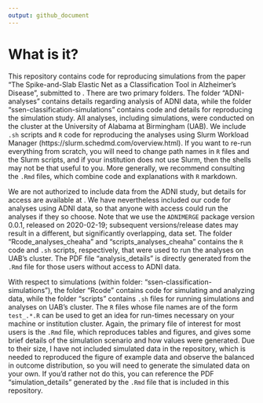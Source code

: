 ```yaml
---
output: github_document
---
```


<!-- README.md is generated from README.Rmd. Please edit that file -->

# What is it?

This repository contains code for reproducing simulations from the paper "The Spike-and-Slab Elastic Net as a Classification Tool in Alzheimer's Disease", submitted to \textit{Statistical Analysis and Data Mining}. There are two primary folders. The folder "ADNI-analyses" contains details regarding analysis of ADNI data, while the folder "ssen-classification-simulations" contains code and details for reproducing the simulation study. All analyses, including simulations, were conducted on the cluster at the University of Alabama at Birmingham (UAB). We include `.sh` scripts and `R` code for reproducing the analyses using Slurm Workload Manager (https://slurm.schedmd.com/overview.html). If you want to re-run everything from scratch, you will need to change path names in `R` files and the Slurm scripts, and if your institution does not use Slurm, then the shells may not be that useful to you. More generally, we recommend consulting the `.Rmd` files, which combine code and explanations with `R` markdown.

We are not authorized to include data from the ADNI study, but details for access are available at \url{http://adni.loni.usc.edu/}. We have nevertheless included our code for analyses using ADNI data, so that anyone with access could run the analyses if they so choose. Note that we use the `ADNIMERGE` package version 0.0.1, released on 2020-02-19; subsequent versions/release dates may result in a different, but significantly overlapping, data set. The folder "Rcode_analyses_cheaha" and "scripts_analyses_cheaha" contains the `R` code  and `.sh` scripts, respectively, that were used to run the analyses on UAB's cluster. The PDF file "analysis_details" is directly generated from the `.Rmd` file for those users without access to ADNI data. 

With respect to simulations (within folder: "ssen-classification-simulations"), the folder "Rcode" contains code for simulating and analyzing data, while the folder "scripts" contains `.sh` files for running simulations and analyses on UAB's cluster. The `R` files whose file names are of the form `test_.*.R` can be used to get an idea for run-times necessary on your machine or institution cluster. Again, the primary file of interest for most users is the `.Rmd` file, which reproduces tables and figures, and gives some brief details of the simulation scenario and how values were generated. Due to their size, I have not included simulated data in the repository, which is needed to reproduced the figure of example data and observe the balanced in outcome distribution, so you will need to generate the simulated data on your own. If you'd rather not do this, you can reference the PDF "simulation_details" generated by the `.Rmd` file that is included in this repository.  

